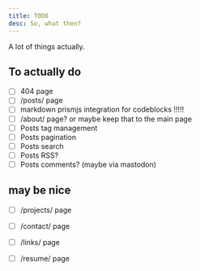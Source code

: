 ```yaml
---
title: TODO
desc: So, what then?
---
```


A lot of things actually.

## To actually do

- [ ] 404 page
- [ ] /posts/ page
- [ ] markdown prismjs integration for codeblocks !!!!!
- [ ] /about/ page? or maybe keep that to the main page
- [ ] Posts tag management
- [ ] Posts pagination
- [ ] Posts search
- [ ] Posts RSS?
- [ ] Posts comments? (maybe via mastodon)

## may be nice
- [ ] /projects/ page
- [ ] /contact/ page
- [ ] /links/ page
- [ ] /resume/ page


